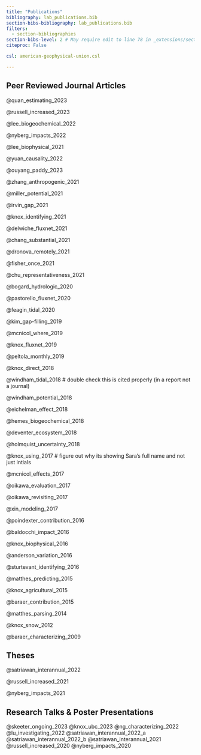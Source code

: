 ```yaml
---
title: "Publications"
bibliography: lab_publications.bib
section-bibs-bibliography: lab_publications.bib
filters:
  - section-bibliographies
section-bibs-level: 2 # May require edit to line 78 in _extensions/section-bibliographies.lua - have submitted issue
citeproc: False

csl: american-geophysical-union.csl

---
```


## Peer Reviewed Journal Articles


::: {.content-visible when-format="html"}
::: {.hidden}

@quan_estimating_2023

@russell_increased_2023

@lee_biogeochemical_2022

@nyberg_impacts_2022

@lee_biophysical_2021

@yuan_causality_2022

@ouyang_paddy_2023

@zhang_anthropogenic_2021

@miller_potential_2021

@irvin_gap_2021

@knox_identifying_2021

@delwiche_fluxnet_2021

@chang_substantial_2021

@dronova_remotely_2021

@fisher_once_2021

@chu_representativeness_2021

@bogard_hydrologic_2020

@pastorello_fluxnet_2020

@feagin_tidal_2020

@kim_gap-filling_2019

@mcnicol_where_2019

@knox_fluxnet_2019

@peltola_monthly_2019

@knox_direct_2018

@windham_tidal_2018 # double check this is cited properly (in a report not a journal)

@windham_potential_2018

@eichelman_effect_2018

@hemes_biogeochemical_2018

@deventer_ecosystem_2018

@holmquist_uncertainty_2018

@knox_using_2017 # figure out why its showing Sara's full name and not just intials

@mcnicol_effects_2017

@oikawa_evaluation_2017

@oikawa_revisiting_2017

@xin_modeling_2017

@poindexter_contribution_2016

@baldocchi_impact_2016

@knox_biophysical_2016

@anderson_variation_2016

@sturtevant_identifying_2016

@matthes_predicting_2015

@knox_agricultural_2015

@baraer_contribution_2015

@matthes_parsing_2014

@knox_snow_2012

@baraer_characterizing_2009

:::
:::

## Theses

::: {.content-visible when-format="html"}
::: {.hidden}

@satriawan_interannual_2022

@russell_increased_2021

@nyberg_impacts_2021

:::
:::

## Research Talks & Poster Presentations

::: {.content-visible when-format="html"}
::: {.hidden}

@skeeter_ongoing_2023
@knox_ubc_2023
@ng_characterizing_2022
@lu_investigating_2022
@satriawan_interannual_2022_a
@satriawan_interannual_2022_b
@satriawan_interannual_2021
@russell_increased_2020
@nyberg_impacts_2020

:::
:::

